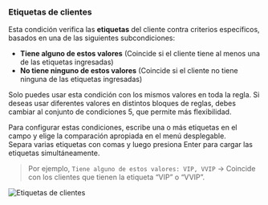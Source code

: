 ### Etiquetas de clientes

Esta condición verifica las **etiquetas** del cliente contra criterios específicos, basados en una de las siguientes subcondiciones:

- **Tiene alguno de estos valores** (Coincide si el cliente tiene al menos una de las etiquetas ingresadas)  
- **No tiene ninguno de estos valores** (Coincide si el cliente no tiene ninguna de las etiquetas ingresadas)

<Warning>
  Solo puedes usar esta condición con los mismos valores en toda la regla.  
  Si deseas usar diferentes valores en distintos bloques de reglas,  
  debes cambiar al conjunto de condiciones 5, que permite más flexibilidad.
</Warning>

Para configurar estas condiciones, escribe una o más etiquetas en el campo y elige la comparación apropiada en el menú desplegable.  
Separa varias etiquetas con comas y luego presiona Enter para cargar las etiquetas simultáneamente.

> Por ejemplo, `Tiene alguno de estos valores: VIP, VVIP` → Coincide con los clientes que tienen la etiqueta “VIP” o “VVIP”.

<img
  src="/images/essentials/condition-sets/customer-tags.webp"
  alt="Etiquetas de clientes"
/>

